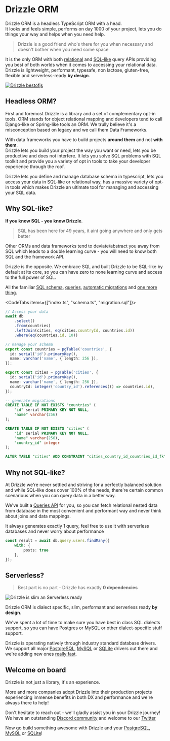 
# Drizzle ORM  
Drizzle ORM is a headless TypeScript ORM with a head.  
It looks and feels simple, performs on day 1000 of your project, 
lets you do things your way and helps when you need help.  

> Drizzle is a good friend who's there for you when necessary and doesn't bother when you need some space

It is the only ORM with both [relational](/docs/rqb) and [SQL-like](/docs/select) query APIs 
providing you best of both worlds when it comes to accessing your relational data. 
Drizzle is lightweight, performant, typesafe, non lactose, gluten-free, flexible and serverless-ready **by design**.  

  
[![Drizzle bestofjs](/images/bestofjs.jpg)](https://bestofjs.org/projects/drizzle-orm)

## Headless ORM? 
First and foremost Drizzle is a library and a set of complementary opt-in tools. 
ORM stands for object relational mapping and developers tend to call Django-like or Spring-like tools an ORM. 
We trully believe it's a misconception based on legacy and we call them Data Frameworks.

With data frameworks you have to build projects **around them** and not **with them**.  
Drizzle lets you build your project the way you want or need, lets you be productive and does not interfere. 
It lets you solve SQL problems with SQL toolkit and provide you a variety of opt in tools 
to take your developer experience through the roof.  

Drizzle lets you define and manage database schema in typescript, lets you access your data in SQL-like 
or relational way, has a massive variety of opt-in tools which makes Drizzle an ultimate tool for managing
and accessing your SQL data.  

## Why SQL-like?
**If you know SQL - you know Drizzle**.
> SQL has been here for 49 years, it aint going anywhere and only gets better
  
Other ORMs and data frameworks tend to deviate/abstract you away from SQL which 
leads to a double learning curve - you will need to know both SQL and the framework API.  
  
Drizzle is the opposite. 
We embrace SQL and built Drizzle to be SQL-like by default at its core, so you can have zero to none 
learning curve and access to the full power of SQL.  
  
All the familiar [SQL schema](/docs/sql-schema-declaration), [queries](/docs/select), 
[automatic migrations](/docs/migrations) and [one more thing](/docs/rqb).

<CodeTabs items={["index.ts", "schema.ts", "migration.sql"]}>
```typescript copy
// Access your data
await db
	.select()
	.from(countries)
	.leftJoin(cities, eq(cities.countryId, countries.id))
	.where(eq(countries.id, 10))
```
```typescript copy
// manage your schema
export const countries = pgTable('countries', {
  id: serial('id').primaryKey(),
  name: varchar('name', { length: 256 }),
});

export const cities = pgTable('cities', {
  id: serial('id').primaryKey(),
  name: varchar('name', { length: 256 }),
  countryId: integer('country_id').references(() => countries.id),
});
```
```sql
-- generate migrations
CREATE TABLE IF NOT EXISTS "countries" (
	"id" serial PRIMARY KEY NOT NULL,
	"name" varchar(256)
);

CREATE TABLE IF NOT EXISTS "cities" (
	"id" serial PRIMARY KEY NOT NULL,
	"name" varchar(256),
	"country_id" integer
);

ALTER TABLE "cities" ADD CONSTRAINT "cities_country_id_countries_id_fk" FOREIGN KEY ("country_id") REFERENCES "countries"("id") ON DELETE no action ON UPDATE no action;
```
</CodeTabs>

## Why not SQL-like?
At Drizzle we're never settled and striving for a perfectly balanced solution and while SQL-like does cover 100% of the needs, 
there're certain common scenarious when you can query data in a better way.  
  
We've built a [Queries API](/docs/rqb) for you, so you can fetch relational nested data from database 
in the most convenient and performant way and never think about joins and data mappings.
  
It always generates exactly 1 query, feel free to use it with serverless databases and never worry about performance

```ts
const result = await db.query.users.findMany({
	with: {
		posts: true			
	},
});
```

## Serverless?
> Best part is no part - Drizzle has exactly **0 dependencies**

![Drizzle is slim an Serverless ready](/images/drizzle31kb.jpg)
  
Drizzle ORM is dialect specific, slim, performant and serverless ready **by design**.  
  
We've spent a lot of time to make sure you have best in class SQL dialects support, 
so you can have Postgres or MySQL or other dialect-specific stuff support.  
  
Drizzle is operating natively through industry standard database drivers.  
We support all major [PostgreSQL](/docs/quick-postgresql), 
[MySQL](/docs/quick-mysql) or [SQLite](/docs/quick-sqlite) drivers out there 
and we're adding new ones [really fast](https://twitter.com/DrizzleORM/status/1653082492742647811?s=20).  


## Welcome on board

Drizzle is not just a library, it's an experience.  
  
More and more companies adopt Drizzle into their production projects experiencing immense benefits 
in both DX and performance and we're always there to help!  
  
Don't hesitate to reach out - we'll gladly assist you in your Drizzle journey!  
We have an outstanding [Discord community](https://driz.li/discord) and welcome to our [Twitter](https://twitter.com/drizzleorm)  
  
Now go build something awesome with Drizzle and your [PostgreSQL](/docs/quick-postgresql), [MySQL](/docs/quick-mysql) or [SQLite](/docs/quick-sqlite)!
